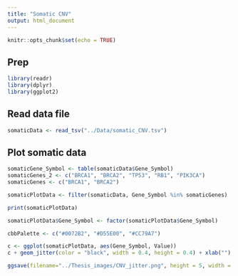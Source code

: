 ```yaml
---
title: "Somatic CNV"
output: html_document
---
```


```r
knitr::opts_chunk$set(echo = TRUE)
```

## Prep

```r
library(readr)
library(dplyr)
library(ggplot2)
```

## Read data file

```r
somaticData <- read_tsv("../Data/somatic_CNV.tsv")
```

## Plot somatic data

```r
somaticGene_Symbol <- table(somaticData$Gene_Symbol)
somaticGenes_2 <- c("BRCA1", "BRCA2", "TP53", "RB1", "PIK3CA")
somaticGenes <- c("BRCA1", "BRCA2")

somaticPlotData <- filter(somaticData, Gene_Symbol %in% somaticGenes)

print(somaticPlotData)

somaticPlotData$Gene_Symbol <- factor(somaticPlotData$Gene_Symbol)

cbbPalette <- c("#0072B2", "#D55E00", "#CC79A7")

c <- ggplot(somaticPlotData, aes(Gene_Symbol, Value))
c + geom_jitter(color = "black", width = 0.4, height = 0.4) + xlab("") + theme(text = element_text(size=24), axis.text.x = element_text(angle = 90, hjust = 1))

ggsave(filename="../Thesis_images/CNV_jitter.png", height = 5, width = 4, units = "in")
```